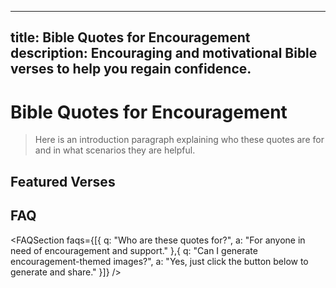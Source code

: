 
---
title: Bible Quotes for Encouragement
description: Encouraging and motivational Bible verses to help you regain confidence.
---

# Bible Quotes for Encouragement

> Here is an introduction paragraph explaining who these quotes are for and in what scenarios they are helpful.

<AIQuoteGenerator />

## Featured Verses

<BibleQuoteCard reference="Joshua 1:9" content="Be strong and courageous. Do not be afraid..." />
<BibleQuoteCard reference="Isaiah 41:10" content="So do not fear, for I am with you..." />

## FAQ

<FAQSection faqs={[{ q: "Who are these quotes for?", a: "For anyone in need of encouragement and support." },{ q: "Can I generate encouragement-themed images?", a: "Yes, just click the button below to generate and share." }]} />

<CTASection /> 